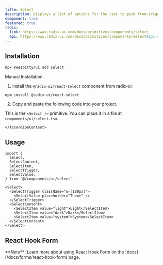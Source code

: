 ```yaml
---
title: Select
description: Displays a list of options for the user to pick from—triggered by a button.
component: true
featured: true
radix:
  link: https://www.radix-ui.com/docs/primitives/components/select
  api: https://www.radix-ui.com/docs/primitives/components/select#api-reference
---
```


<ComponentExample src="/components/examples/select/demo.tsx">
  <SelectDemo />
</ComponentExample>

## Installation

```bash
npx @wesbitty/ui add select
```

<Accordion type="single" collapsible>
  <AccordionItem value="manual-installation">
    <AccordionTrigger>Manual Installation</AccordionTrigger>
    <AccordionContent>

1. Install the `@radix-ui/react-select` component from radix-ui:

```bash
npm install @radix-ui/react-select
```

2. Copy and paste the following code into your project.

<ComponentSource src="/components/ui/select.tsx" />

<Callout>

This is the `<Select />` primitive. You can place it in a file at `components/ui/select.tsx`.

</Callout>

    </AccordionContent>

  </AccordionItem>
</Accordion>

## Usage

```tsx
import {
  Select,
  SelectContent,
  SelectItem,
  SelectTrigger,
  SelectValue,
} from '@/components/ui/select'
```

```tsx
<Select>
  <SelectTrigger className="w-[180px]">
    <SelectValue placeholder="Theme" />
  </SelectTrigger>
  <SelectContent>
    <SelectItem value="light">Light</SelectItem>
    <SelectItem value="dark">Dark</SelectItem>
    <SelectItem value="system">System</SelectItem>
  </SelectContent>
</Select>
```

## React Hook Form

<Alert className="mt-4">
  <AlertDescription>
    **Note**: Learn more about using React Hook Form on the
    [docs](/docs/forms/react-hook-form) page.
  </AlertDescription>
</Alert>

<ComponentExample src="/components/examples/select/react-hook-form.tsx">
  <SelectReactHookForm />
</ComponentExample>
